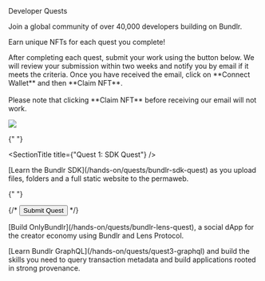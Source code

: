
<div className="py-20">
<Heading level={1} className="mb-4">Developer Quests</Heading>

<p>Join a global community of over 40,000 developers building on Bundlr.</p>
<p>Earn unique NFTs for each quest you complete!</p>
<p className="mt-5">
	After completing each quest, submit your work using the button below. We will review your submission within two
	weeks and notify you by email if it meets the criteria. Once you have received the email, click on **Connect
	Wallet** and then **Claim NFT**. <br /> <br /> Please note that clicking **Claim NFT** before receiving our email
	will not work.
</p>

</div>

<img
	src="https://bundlr.network/new/assets/home/data-donuts.webp"
	className="absolute mt-20 top-10 hidden xl:flex right-10 w-[300px]"
/>

<div className="mt-0 border p-5 rounded-2xl border-white/20">

{" "}

<SectionTitle title={"Quest 1: SDK Quest"} />
<p className="mt-4">
	[Learn the Bundlr SDK](/hands-on/quests/bundlr-sdk-quest) as you upload files, folders and a full static website to
	the permaweb.
</p>

{" "}

<div className="flex flex-row gap-4 mt-10">
	{/* <Button props="https://forms.gle/VUv81Sbx6a1nPvNRA">Submit Quest</Button> */}
</div>
</div>
 
<div className="mt-10 border p-5 rounded-2xl border-white/20">
<SectionTitle title={"Quest 2: Lens Quest"} />
<p className="mt-4">
    [Build OnlyBundlr](/hands-on/quests/bundlr-lens-quest), a social dApp for the creator economy using Bundlr and Lens Protocol.
</p>

<ButtonBar
	submitUrl="https://forms.gle/BHP2UgmDqw1hPDZy5"
	contractAddress="0x1c8F5F29D1498474844D6a5160B640C674276DBa"
	tokenId="1"
/>
</div>

<div className="mt-10 border p-5 rounded-2xl border-white/20">
<SectionTitle title={"Quest 3: GraphQL Scavenger Hun"} />
<p className="mt-4">
    [Learn Bundlr GraphQL](/hands-on/quests/quest3-graphql) and build the skills you need to query transaction metadata and build applications rooted in strong provenance.
</p>

<ButtonBar submitUrl="https://forms.gle/XELdiE2HbfcpLKV89" contractAddress="" tokenId="" />

</div>
